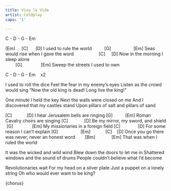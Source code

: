 ```yaml
---
title: Viva la Vida
artist: Coldplay
capo: '1'

---
```


:::{.song-grid}
C - D - G - Em 
:::

(Em)     [C]      [D]
I used to rule the world
          [G]                  [Em]
Seas would rise when I gave the word
                    [C]     [D]
Now in the morning I sleep alone	
         [G]               [Em]
Sweep the streets I used to own

:::{.song-grid}
C - D - G - Em    x2
:::

I used to roll the dice 
Feel the fear in my enemy's eyes 
Listen as the crowd would sing 
"Now the old king is dead! Long live the king!" 

One minute I held the key 
Next the walls were closed on me 
And I discovered that my castles stand 
Upon pillars of salt and pillars of sand 

:::{.song-chorus}
 [C]            [D]
I hear Jerusalem bells are ringing
[G]          [Em]
Roman Cavalry choirs are singing
[C]             [D]
Be my mirror, my sword, and shield
  [G]               [Em]
My missionaries in a foreign field
[C]              [D]
For some reason I can't explain
[G]                  [Em]            [C]    [D]
Once you go there was never, never an honest word
        [Bm]             [Em]
That was when I ruled the world

:::

It was the wicked and wild wind 
Blew down the doors to let me in 
Shattered windows and the sound of drums 
People couldn't believe what I'd become 

Revolutionaries wait 
For my head on a silver plate 
Just a puppet on a lonely string 
Oh who would ever want to be king? 

{chorus}




